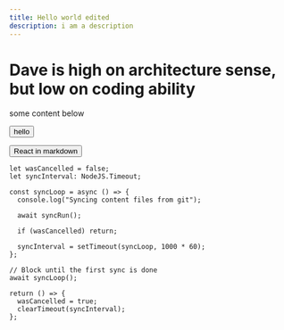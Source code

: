 ```yaml
---
title: Hello world edited
description: i am a description
---
```


# Dave is high on architecture sense, but low on coding ability

some content below

<Button>hello</Button>


<Button>React in markdown</Button>

```tsx
let wasCancelled = false;
let syncInterval: NodeJS.Timeout;

const syncLoop = async () => {
  console.log("Syncing content files from git");

  await syncRun();

  if (wasCancelled) return;

  syncInterval = setTimeout(syncLoop, 1000 * 60);
};

// Block until the first sync is done
await syncLoop();

return () => {
  wasCancelled = true;
  clearTimeout(syncInterval);
};
```
